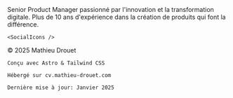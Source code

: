 
<FooterGrid>
  <FooterSection title="À propos">
    Senior Product Manager passionné par l'innovation et la transformation digitale. Plus de 10 ans d'expérience dans la création de produits qui font la différence.

    <SocialIcons />
  </FooterSection>

  <FooterSection title="Liens rapides">
    <FooterLinks />
  </FooterSection>

  <FooterSection title="Informations">
    © 2025 Mathieu Drouet

    Conçu avec Astro & Tailwind CSS

    Hébergé sur cv.mathieu-drouet.com

    Dernière mise à jour: Janvier 2025
  </FooterSection>
</FooterGrid>